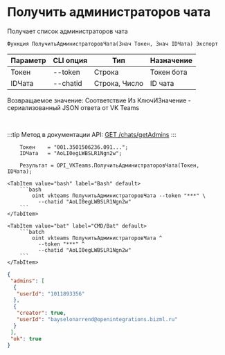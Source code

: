 ﻿---
sidebar_position: 4
---


# Получить администраторов чата
 Получает список администраторов чата



`Функция ПолучитьАдминистраторовЧата(Знач Токен, Знач IDЧата) Экспорт`

  | Параметр | CLI опция | Тип | Назначение |
  |-|-|-|-|
  | Токен | --token | Строка | Токен бота |
  | IDЧата | --chatid | Строка, Число | ID чата |

  
  Возвращаемое значение:   Соответствие Из КлючИЗначение - сериализованный JSON ответа от VK Teams

<br/>

:::tip
Метод в документации API: [GET /chats/getAdmins](https://teams.vk.com/botapi/#/chats/get_chats_getAdmins)
:::
<br/>


```bsl title="Пример кода"
    Токен    = "001.3501506236.091...";
    IDЧата   = "AoLI0egLWBSLR1Ngn2w";

    Результат = OPI_VKTeams.ПолучитьАдминистраторовЧата(Токен, IDЧата);
```
    

 <Tabs>
  
    <TabItem value="bash" label="Bash" default>
        ```bash
            oint vkteams ПолучитьАдминистраторовЧата --token "***" \
              --chatid "AoLI0egLWBSLR1Ngn2w"
        ```
    </TabItem>
  
    <TabItem value="bat" label="CMD/Bat" default>
        ```batch
            oint vkteams ПолучитьАдминистраторовЧата ^
              --token "***" ^
              --chatid "AoLI0egLWBSLR1Ngn2w"
        ```
    </TabItem>
</Tabs>


```json title="Результат"
{
 "admins": [
  {
   "userId": "1011893356"
  },
  {
   "creator": true,
   "userId": "bayselonarrend@openintegrations.bizml.ru"
  }
 ],
 "ok": true
}
```
